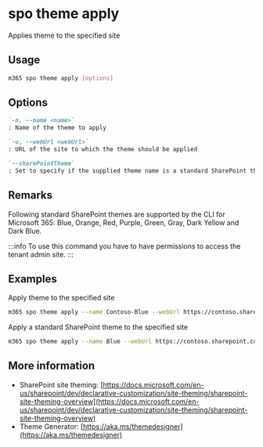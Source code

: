 
# spo theme apply

Applies theme to the specified site

## Usage

```sh
m365 spo theme apply [options]
```

## Options

```md defintion-list
`-n, --name <name>`
: Name of the theme to apply

`-u, --webUrl <webUrl>`
: URL of the site to which the theme should be applied

`--sharePointTheme`
: Set to specify if the supplied theme name is a standard SharePoint theme
```

<Global />

## Remarks

Following standard SharePoint themes are supported by the CLI for Microsoft 365: Blue, Orange, Red, Purple, Green, Gray, Dark Yellow and Dark Blue.

:::info
To use this command you have to have permissions to access the tenant admin site.
:::
    
## Examples

Apply theme to the specified site

```sh
m365 spo theme apply --name Contoso-Blue --webUrl https://contoso.sharepoint.com/sites/project-x
```

Apply a standard SharePoint theme to the specified site

```sh
m365 spo theme apply --name Blue --webUrl https://contoso.sharepoint.com/sites/project-x --sharePointTheme
```

## More information

- SharePoint site theming: [https://docs.microsoft.com/en-us/sharepoint/dev/declarative-customization/site-theming/sharepoint-site-theming-overview](https://docs.microsoft.com/en-us/sharepoint/dev/declarative-customization/site-theming/sharepoint-site-theming-overview)
- Theme Generator: [https://aka.ms/themedesigner](https://aka.ms/themedesigner)
